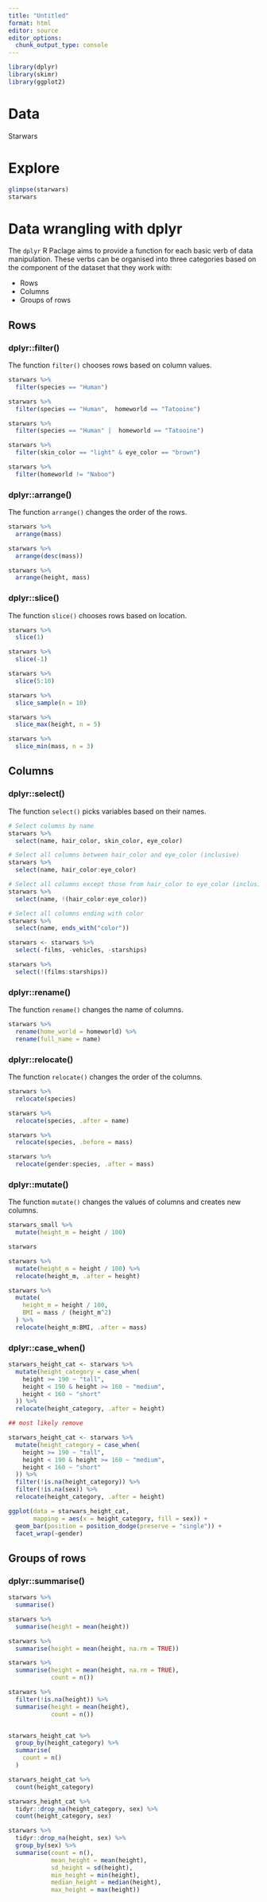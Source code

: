 ```yaml
---
title: "Untitled"
format: html
editor: source
editor_options: 
  chunk_output_type: console
---
```


```r

library(dplyr)
library(skimr)
library(ggplot2)

```

# Data 

Starwars

# Explore

```r

glimpse(starwars)
starwars

```

# Data wrangling with dplyr

The `dplyr` R Paclage aims to provide a function for each basic verb of data manipulation. These verbs can be organised into three categories based on the component of the dataset that they work with:

- Rows
- Columns
- Groups of rows

## Rows

### dplyr::filter()

The function `filter()` chooses rows based on column values.

```r

starwars %>% 
  filter(species == "Human")

starwars %>% 
  filter(species == "Human",  homeworld == "Tatooine")

starwars %>% 
  filter(species == "Human" |  homeworld == "Tatooine")

starwars %>% 
  filter(skin_color == "light" & eye_color == "brown")

starwars %>% 
  filter(homeworld != "Naboo") 

```

### dplyr::arrange()

The function `arrange()` changes the order of the rows.

```r

starwars %>% 
  arrange(mass)

starwars %>% 
  arrange(desc(mass))

starwars %>% 
  arrange(height, mass)

```

### dplyr::slice()

The function `slice()` chooses rows based on location.

```r

starwars %>% 
  slice(1)

starwars %>% 
  slice(-1)

starwars %>% 
  slice(5:10)

starwars %>% 
  slice_sample(n = 10)

starwars %>%
  slice_max(height, n = 5)

starwars %>% 
  slice_min(mass, n = 3)

```

## Columns

### dplyr::select()

The function `select()` picks variables based on their names.

```r

# Select columns by name
starwars %>% 
  select(name, hair_color, skin_color, eye_color)

# Select all columns between hair_color and eye_color (inclusive)
starwars %>% 
  select(name, hair_color:eye_color)

# Select all columns except those from hair_color to eye_color (inclusive)
starwars %>% 
  select(name, !(hair_color:eye_color))

# Select all columns ending with color
starwars %>% 
  select(name, ends_with("color"))

starwars <- starwars %>% 
  select(-films, -vehicles, -starships)

starwars %>% 
  select(!(films:starships))


```

### dplyr::rename()

The function `rename()` changes the name of columns.

```r

starwars %>% 
  rename(home_world = homeworld) %>% 
  rename(full_name = name)

```

### dplyr::relocate()

The function `relocate()` changes the order of the columns.

```r

starwars %>% 
  relocate(species)

starwars %>% 
  relocate(species, .after = name)

starwars %>% 
  relocate(species, .before = mass)

starwars %>% 
  relocate(gender:species, .after = mass)

```

### dplyr::mutate()

The function `mutate()` changes the values of columns and creates new columns.

```r
starwars_small %>% 
  mutate(height_m = height / 100)

starwars

starwars %>% 
  mutate(height_m = height / 100) %>% 
  relocate(height_m, .after = height)

starwars %>%
  mutate(
    height_m = height / 100,
    BMI = mass / (height_m^2)
  ) %>%
  relocate(height_m:BMI, .after = mass)


```

### dplyr::case_when()

```r

starwars_height_cat <- starwars %>% 
  mutate(height_category = case_when(
    height >= 190 ~ "tall",
    height < 190 & height >= 160 ~ "medium",
    height < 160 ~ "short"
  )) %>% 
  relocate(height_category, .after = height) 

## most likely remove

starwars_height_cat <- starwars %>% 
  mutate(height_category = case_when(
    height >= 190 ~ "tall",
    height < 190 & height >= 160 ~ "medium",
    height < 160 ~ "short"
  )) %>% 
  filter(!is.na(height_category)) %>% 
  filter(!is.na(sex)) %>% 
  relocate(height_category, .after = height) 

ggplot(data = starwars_height_cat,
       mapping = aes(x = height_category, fill = sex)) +
  geom_bar(position = position_dodge(preserve = "single")) +
  facet_wrap(~gender)

```

## Groups of rows

### dplyr::summarise()

```r

starwars %>% 
  summarise()

starwars %>% 
  summarise(height = mean(height))

starwars %>% 
  summarise(height = mean(height, na.rm = TRUE))

starwars %>% 
  summarise(height = mean(height, na.rm = TRUE),
            count = n())

starwars %>% 
  filter(!is.na(height)) %>% 
  summarise(height = mean(height),
            count = n())


starwars_height_cat %>% 
  group_by(height_category) %>% 
  summarise(
    count = n()
  )

starwars_height_cat %>% 
  count(height_category)

starwars_height_cat %>% 
  tidyr::drop_na(height_category, sex) %>% 
  count(height_category, sex)

starwars %>% 
  tidyr::drop_na(height, sex) %>% 
  group_by(sex) %>% 
  summarise(count = n(),
            mean_height = mean(height),
            sd_height = sd(height),
            min_height = min(height),
            median_height = median(height),
            max_height = max(height))

```

